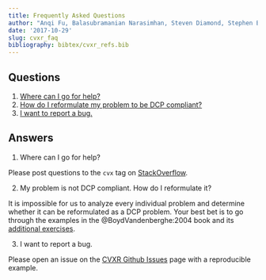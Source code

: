 ```yaml
---
title: Frequently Asked Questions
author: "Anqi Fu, Balasubramanian Narasimhan, Steven Diamond, Stephen Boyd"
date: '2017-10-29'
slug: cvxr_faq
bibliography: bibtex/cvxr_refs.bib
---
```


## Questions

1. [Where can I go for help?](#gen-help)
2. [How do I reformulate my problem to be DCP compliant?](#dcp-help)
3. [I want to report a bug.](#bug)

## Answers

1. <a name="gen-help"></a>Where can I go for help?

Please post questions to the `cvx` tag on [StackOverflow](https://stackoverflow.com/questions/tagged/cvx).

2. <a name="dcp-help"></a>My problem is not DCP compliant. How do I reformulate it?

It is impossible for us to analyze every individual problem and determine whether it can be reformulated as a DCP problem.
Your best bet is to go through the examples in the @BoydVandenberghe:2004 book and its [additional exercises](http://stanford.edu/~boyd/cvxbook/).

3. <a name="bug"></a>I want to report a bug.

Please open an issue on the [CVXR Github
Issues](https://github.com/anqif/CVXR/issues) page with a
reproducible example. 


